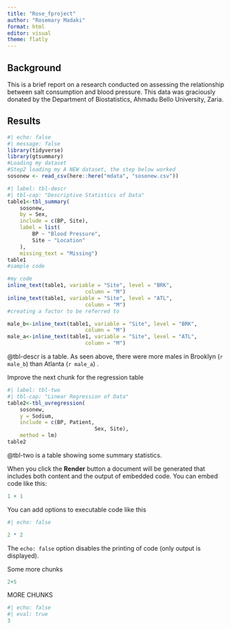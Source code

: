 ```yaml
---
title: "Rose_fproject"
author: "Rosemary Madaki"
format: html
editor: visual
theme: flatly
---
```


## Background

This is a brief report on a research conducted on assessing the relationship between salt consumption and blood pressure. This data was graciously donated by the Department of Biostatistics, Ahmadu Bello University, Zaria.

## Results

```r
#| echo: false
#| message: false
library(tidyverse)
library(gtsummary)
#Loading my dataset
#Step2 loading my A NEW dataset, the step below worked
sosonew <- read_csv(here::here("mdata", "sosonew.csv"))

```

```r
#| label: tbl-descr
#| tbl-cap: "Descriptive Statistics of Data"
table1<-tbl_summary(
	sosonew,
	by = Sex,
	include = c(BP, Site),
	label = list(
		BP ~ "Blood Pressure",
		Site ~ "Location"
	),
	missing_text = "Missing")
table1
#sample code

#my code
inline_text(table1, variable = "Site", level = "BRK",
                         column = "M")
inline_text(table1, variable = "Site", level = "ATL",
                         column = "M")
#creating a factor to be referred to

male_b<-inline_text(table1, variable = "Site", level = "BRK",
                         column = "M")
male_a<-inline_text(table1, variable = "Site", level = "ATL",
                         column = "M")
```
@tbl-descr is a table. As seen above, there were more males in Brooklyn (`r male_b`) than Atlanta (`r male_a`) .

Improve the next chunk for the regression table
```r
#| label: tbl-two
#| tbl-cap: "Linear Regression of Data"
table2<-tbl_uvregression(
	sosonew,
	y = Sodium,
	include = c(BP, Patient,
							Sex, Site),
	method = lm)
table2
```
@tbl-two is a table showing some summary statistics.


When you click the **Render** button a document will be generated that includes both content and the output of embedded code. You can embed code like this:

```r
1 + 1
```

You can add options to executable code like this

```r
#| echo: false

2 * 2
```

The `echo: false` option disables the printing of code (only output is displayed).

Some more chunks

```r
2+5
```

MORE CHUNKS

```r
#| echo: false
#| eval: true
3
```
